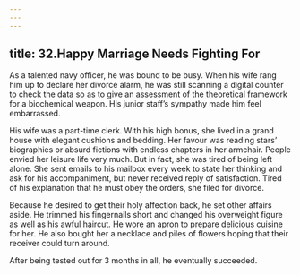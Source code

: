 ```yaml
---
---
---
```

title: 32.Happy Marriage Needs Fighting For
---

As a talented navy officer, he was bound to be busy. When his wife rang him up to declare her divorce alarm, he was still scanning a digital counter to check the data so as to give an assessment of the theoretical framework for a biochemical weapon. His junior staff’s sympathy made him feel embarrassed.

His wife was a part-time clerk. With his high bonus, she lived in a grand house with elegant cushions and bedding. Her favour was reading stars’ biographies or absurd fictions with endless chapters in her armchair. People envied her leisure life very much. But in fact, she was tired of being left alone. She sent emails to his mailbox every week to state her thinking and ask for his accompaniment, but never received reply of satisfaction. Tired of his explanation that he must obey the orders, she filed for divorce.

Because he desired to get their holy affection back, he set other affairs aside. He trimmed his fingernails short and changed his overweight figure as well as his awful haircut. He wore an apron to prepare delicious cuisine for her. He also bought her a necklace and piles of flowers hoping that their receiver could turn around.

After being tested out for 3 months in all, he eventually succeeded.